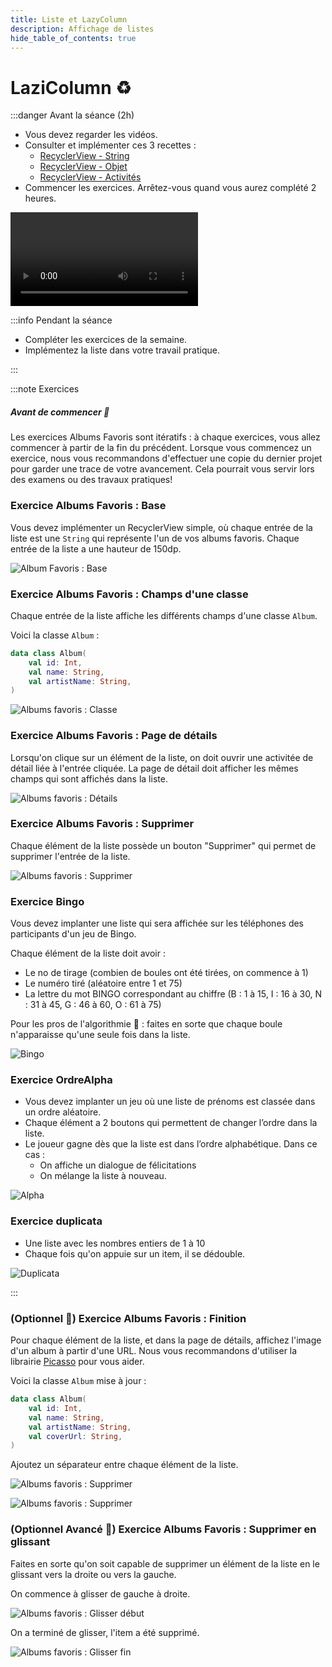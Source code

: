 ```yaml
---
title: Liste et LazyColumn
description: Affichage de listes
hide_table_of_contents: true
---
```


# LaziColumn ♻️

<Row>

<Column>

:::danger Avant la séance (2h)

- Vous devez regarder les vidéos.
- Consulter et implémenter ces 3 recettes : 
  - [RecyclerView - String](../02-recettes/recycler-view-01-string.mdx)
  - [RecyclerView - Objet](../02-recettes/recycler-view-02-objet.mdx)
  - [RecyclerView - Activités](../02-recettes/recycler-view-03-activite.mdx)
- Commencer les exercices. Arrêtez-vous quand vous aurez complété 2 heures.

<Video url="https://www.youtube.com/watch?v=QZXPolzcWLA" />

[Code après la vidéo](https://github.com/departement-info-cem/3N5-Prog3/tree/main/code/VideoRecyclerView)

:::

</Column>

<Column>

:::info Pendant la séance

- Compléter les exercices de la semaine. 
- Implémentez la liste dans votre travail pratique.

:::

</Column>

</Row>

:::note Exercices

##### Avant de commencer 🤔

Les exercices Albums Favoris sont itératifs : à chaque exercices, vous allez commencer à partir de la fin du précédent. Lorsque vous commencez un exercice, nous vous recommandons d'effectuer une copie du dernier projet pour garder une trace de votre avancement. Cela pourrait vous servir lors des examens ou des travaux pratiques!

### Exercice Albums Favoris : Base

<Row>

<Column size="9" >

Vous devez implémenter un RecyclerView simple, où chaque entrée de la liste est une `String` qui représente l'un de vos albums favoris. Chaque entrée de la liste a une hauteur de 150dp.

</Column>
<Column size="3" >

![Album Favoris : Base](_7.1-recycler/albums_favoris_base.png)

</Column>

</Row>

### Exercice Albums Favoris : Champs d'une classe

<Row>

<Column size="9" >

Chaque entrée de la liste affiche les différents champs d'une classe `Album`.

Voici la classe `Album` :

```kotlin
data class Album(
    val id: Int,
    val name: String,
    val artistName: String,
)
```

</Column>
<Column size="3" >

![Albums favoris : Classe](_7.1-recycler/albums_favoris_classe.png)

</Column>

</Row>

### Exercice Albums Favoris : Page de détails

<Row>

<Column size="9" >

Lorsqu'on clique sur un élément de la liste, on doit ouvrir une activitée de détail liée à l'entrée cliquée. La page de détail doit afficher les mêmes champs qui sont affichés dans la liste.

</Column>
<Column size="3" >

![Albums favoris : Détails](_7.1-recycler/albums_favoris_details.png)

</Column>
</Row>

### Exercice Albums Favoris : Supprimer

<Row>

<Column size="9" >

Chaque élément de la liste possède un bouton "Supprimer" qui permet de supprimer l'entrée de la liste.

</Column>
<Column size="3" >

![Albums favoris : Supprimer](_7.1-recycler/albums_favoris_supprimer.png)

</Column>
</Row>

### Exercice Bingo

<Row>

<Column size="9">

Vous devez implanter une liste qui sera affichée sur les téléphones des participants d'un jeu de Bingo.

Chaque élément de la liste doit avoir :

- Le no de tirage (combien de boules ont été tirées, on commence à 1)
- Le numéro tiré (aléatoire entre 1 et 75)
- La lettre du mot BINGO correspondant au chiffre (B : 1 à 15, I : 16 à 30, N : 31 à 45, G : 46 à 60, O : 61 à 75)

Pour les pros de l'algorithmie 💪 : faites en sorte que chaque boule n'apparaisse qu'une seule fois dans la liste.

</Column>

<Column size="3" >

![Bingo](_7.1-recycler/bingo.png)

</Column>

</Row>

### Exercice OrdreAlpha

<Row>

<Column size="6" >

- Vous devez implanter un jeu où une liste de prénoms est classée dans un ordre aléatoire.
- Chaque élément a 2 boutons qui permettent de changer l’ordre dans la liste.
- Le joueur gagne dès que la liste est dans l’ordre alphabétique. Dans ce cas :
  - On affiche un dialogue de félicitations
  - On mélange la liste à nouveau.

</Column>

<Column size="6">

![Alpha](_7.1-recycler/ordre_alpha.png)

</Column>

</Row>

### Exercice duplicata

<Row>

<Column size="9" >

- Une liste avec les nombres entiers de 1 à 10
- Chaque fois qu'on appuie sur un item, il se dédouble.

</Column>

<Column size="3">

![Duplicata](_7.1-recycler/duplicata.png)

</Column>

</Row>

:::

### (Optionnel 💪) Exercice Albums Favoris : Finition

<Row>

<Column size="6" >

Pour chaque élément de la liste, et dans la page de détails, affichez l'image d'un album à partir d'une URL. Nous vous recommandons d'utiliser la librairie [Picasso](https://square.github.io/picasso/) pour vous aider.

Voici la classe `Album` mise à jour :

```kotlin
data class Album(
    val id: Int,
    val name: String,
    val artistName: String,
    val coverUrl: String,
)
```

Ajoutez un séparateur entre chaque élément de la liste.

</Column>
<Column size="3" >

![Albums favoris : Supprimer](_7.1-recycler/albums_favoris_finition_item.png)

</Column>
<Column size="3" >

![Albums favoris : Supprimer](_7.1-recycler/albums_favoris_finition_details.png)

</Column>
</Row>

### (Optionnel Avancé 💪) Exercice Albums Favoris : Supprimer en glissant

<Row>

<Column size="6" >

Faites en sorte qu'on soit capable de supprimer un élément de la liste en le glissant vers la droite ou vers la gauche.

</Column>
<Column size="3" >

On commence à glisser de gauche à droite.

![Albums favoris : Glisser début](_7.1-recycler/albums_favoris_glisser_debut.png)

</Column>
<Column size="3" >

On a terminé de glisser, l'item a été supprimé.

![Albums favoris : Glisser fin](_7.1-recycler/albums_favoris_glisser_fin.png)

</Column>
</Row>
